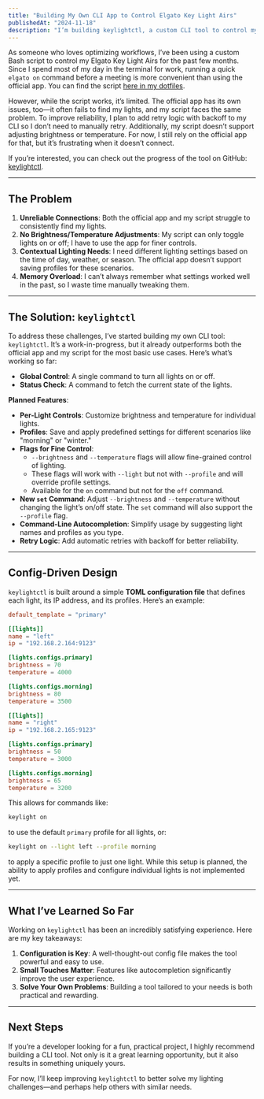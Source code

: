 ```yaml
---
title: "Building My Own CLI App to Control Elgato Key Light Airs"
publishedAt: "2024-11-18"
description: "I’m building keylightctl, a custom CLI tool to control my Elgato Key Light Airs directly from the terminal. This tool already supports turning lights on and off and checking their status, with plans to add profiles, per-light controls, and dynamic brightness/temperature adjustments. Learn how I’m solving real workflow challenges while optimizing for simplicity and flexibility."
---
```


As someone who loves optimizing workflows, I’ve been using a custom Bash script to control my Elgato Key Light Airs for the past few months. Since I spend most of my day in the terminal for work, running a quick `elgato on` command before a meeting is more convenient than using the official app. You can find the script [here in my dotfiles](https://github.com/eckertalex/dotfiles/blob/main/bin/.local/bin/elgato).

However, while the script works, it’s limited. The official app has its own issues, too—it often fails to find my lights, and my script faces the same problem. To improve reliability, I plan to add retry logic with backoff to my CLI so I don’t need to manually retry. Additionally, my script doesn’t support adjusting brightness or temperature. For now, I still rely on the official app for that, but it’s frustrating when it doesn’t connect.

If you’re interested, you can check out the progress of the tool on GitHub: [keylightctl](https://github.com/eckertalex/keylightctl).

---

## The Problem
1. **Unreliable Connections**: Both the official app and my script struggle to consistently find my lights.
2. **No Brightness/Temperature Adjustments**: My script can only toggle lights on or off; I have to use the app for finer controls.
3. **Contextual Lighting Needs**: I need different lighting settings based on the time of day, weather, or season. The official app doesn’t support saving profiles for these scenarios.
4. **Memory Overload**: I can’t always remember what settings worked well in the past, so I waste time manually tweaking them.

---

## The Solution: `keylightctl`

To address these challenges, I’ve started building my own CLI tool: `keylightctl`. It’s a work-in-progress, but it already outperforms both the official app and my script for the most basic use cases. Here’s what’s working so far:

- **Global Control**: A single command to turn all lights on or off.
- **Status Check**: A command to fetch the current state of the lights.

**Planned Features**:
- **Per-Light Controls**: Customize brightness and temperature for individual lights.
- **Profiles**: Save and apply predefined settings for different scenarios like "morning" or "winter."
- **Flags for Fine Control**:
  - `--brightness` and `--temperature` flags will allow fine-grained control of lighting.
  - These flags will work with `--light` but not with `--profile` and will override profile settings.
  - Available for the `on` command but not for the `off` command.
- **New `set` Command**: Adjust `--brightness` and `--temperature` without changing the light’s on/off state. The `set` command will also support the `--profile` flag.
- **Command-Line Autocompletion**: Simplify usage by suggesting light names and profiles as you type.
- **Retry Logic**: Add automatic retries with backoff for better reliability.

---

## Config-Driven Design

`keylightctl` is built around a simple **TOML configuration file** that defines each light, its IP address, and its profiles. Here’s an example:

```toml
default_template = "primary"

[[lights]]
name = "left"
ip = "192.168.2.164:9123"

[lights.configs.primary]
brightness = 70
temperature = 4000

[lights.configs.morning]
brightness = 80
temperature = 3500

[[lights]]
name = "right"
ip = "192.168.2.165:9123"

[lights.configs.primary]
brightness = 50
temperature = 3000

[lights.configs.morning]
brightness = 65
temperature = 3200
```

This allows for commands like:

```bash
keylight on
```

to use the default `primary` profile for all lights, or:

```bash
keylight on --light left --profile morning
```

to apply a specific profile to just one light. While this setup is planned, the ability to apply profiles and configure individual lights is not implemented yet.

---

## What I’ve Learned So Far

Working on `keylightctl` has been an incredibly satisfying experience. Here are my key takeaways:
1. **Configuration is Key**: A well-thought-out config file makes the tool powerful and easy to use.
2. **Small Touches Matter**: Features like autocompletion significantly improve the user experience.
3. **Solve Your Own Problems**: Building a tool tailored to your needs is both practical and rewarding.

---

## Next Steps

If you’re a developer looking for a fun, practical project, I highly recommend building a CLI tool. Not only is it a great learning opportunity, but it also results in something uniquely yours.

For now, I’ll keep improving `keylightctl` to better solve my lighting challenges—and perhaps help others with similar needs.
